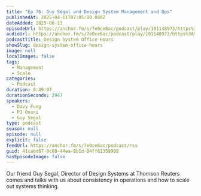 ```yaml
---
title: "Ep 76: Guy Segal and Design System Management and Ops"
publishedAt: 2025-04-11T07:05:00.000Z
dateAdded: 2025-06-13
episodeUrl: https://anchor.fm/s/7e0ce6ac/podcast/play/101148973/https%3A%2F%2Fd3ctxlq1ktw2nl.cloudfront.net%2Fstaging%2F2025-3-11%2F8f832a93-d3c3-e07f-c4b9-0a6c87573fb5.mp3
audioUrl: https://anchor.fm/s/7e0ce6ac/podcast/play/101148973/https%3A%2F%2Fd3ctxlq1ktw2nl.cloudfront.net%2Fstaging%2F2025-3-11%2F8f832a93-d3c3-e07f-c4b9-0a6c87573fb5.mp3
podcastTitle: Design System Office Hours
showSlug: design-system-office-hours
image: null
localImages: false
tags:
  - Management
  - Scale
categories:
  - Podcast
duration: 0:49:07
durationSeconds: 2947
speakers:
  - Davy Fung
  - PJ Onori
  - Guy Segal
type: podcast
season: null
episode: null
explicit: false
feedUrl: https://anchor.fm/s/7e0ce6ac/podcast/rss
guid: 41cabd67-0c60-44ea-8b1d-04ff61359908
hasEpisodeImage: false
---
```

Our friend Guy Segal, Director of Design Systems at Thomson Reuters comes and talks with us about consistency in operations and how to scale out systems thinking.

